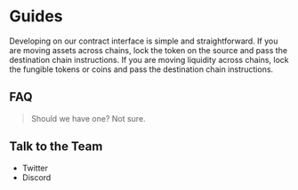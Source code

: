 ---
---

# Guides

Developing on our contract interface is simple and straightforward.
If you are moving assets across chains, lock the token on the source and pass the destination chain instructions.
If you are moving liquidity across chains, lock the fungible tokens or coins and pass the destination chain instructions.

## FAQ

> Should we have one? Not sure.

## Talk to the Team

- Twitter
- Discord